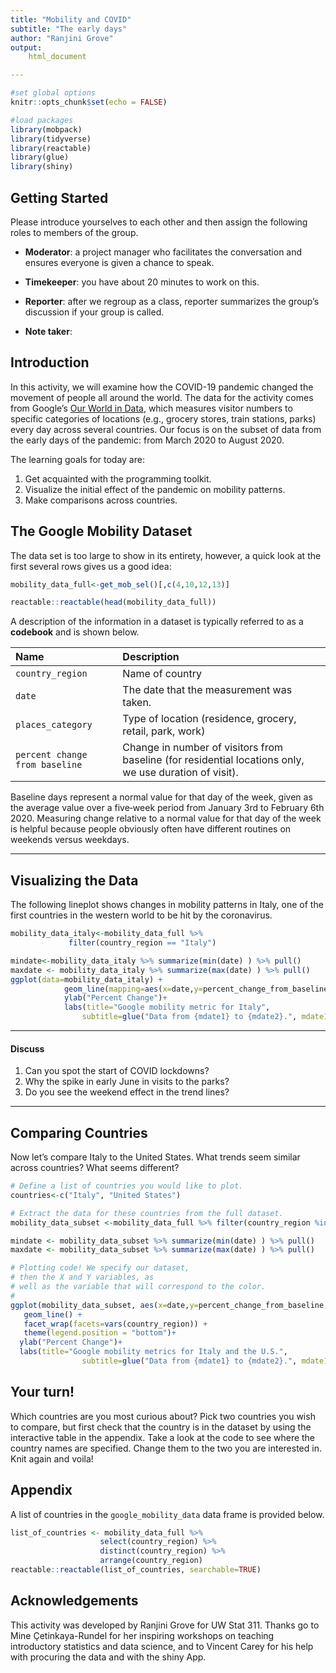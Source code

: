 ```yaml
---
title: "Mobility and COVID"
subtitle: "The early days"
author: "Ranjini Grove"
output: 
    html_document

---
```


```r
#set global options
knitr::opts_chunk$set(echo = FALSE)

#load packages
library(mobpack)
library(tidyverse)
library(reactable)
library(glue)
library(shiny)
```


## Getting Started

Please introduce yourselves to each other and then assign the following roles to members of the group.
 
  - **Moderator**: a project manager who facilitates the conversation and ensures everyone is given a chance to speak.
  
  - **Timekeeper**: you have about 20 minutes to work on this.
  
  - **Reporter**: after we regroup as a class, reporter summarizes the group's discussion if your group is called.
  
  - **Note taker**: 


## Introduction

In this activity, we will examine how the COVID-19 pandemic changed the movement of people all around the world. The data for the activity comes from Google's [Our World in Data](https://ourworldindata.org/covid-mobility-trends), which measures visitor numbers to specific categories of locations (e.g., grocery stores, train stations, parks) every day across several countries. Our focus is on the subset of data from the early days of the pandemic: from March 2020 to August 2020.


The learning goals for today are:

1. Get acquainted with the programming toolkit.
2. Visualize the initial effect of the pandemic on mobility patterns.
3. Make comparisons across countries.



## The Google Mobility Dataset

The data set is too large to show in its entirety, however, a quick look at the first several rows gives us a good idea:

```r
mobility_data_full<-get_mob_sel()[,c(4,10,12,13)]

reactable::reactable(head(mobility_data_full))
```

A description of the information in a dataset is typically referred to as a **codebook** and is shown below. 

| Name            |  Description
|:----------------|:--------------------------------
| `country_region` | Name of country
| `date`          | The date that the measurement was taken. 
| `places_category` | Type of location (residence, grocery, retail, park, work)
| `percent change from baseline` | Change in number of visitors from baseline (for residential locations only, we use duration of visit). 

Baseline days represent a normal value for that day of the week, given as the average value over a five‑week period from January 3rd to February 6th 2020. Measuring change relative to a normal value for that day of the week is helpful because people obviously often have different routines on weekends versus weekdays.



<hr>
</hr>


## Visualizing the Data

The following lineplot shows changes in mobility patterns in Italy, one of the first countries in the western world to be hit by the coronavirus.  

```r
mobility_data_italy<-mobility_data_full %>% 
             filter(country_region == "Italy") 

mindate<-mobility_data_italy %>% summarize(min(date) ) %>% pull()
maxdate <- mobility_data_italy %>% summarize(max(date) ) %>% pull()           
ggplot(data=mobility_data_italy) + 
            geom_line(mapping=aes(x=date,y=percent_change_from_baseline, color=places_category, linetype=places_category) ) +
            ylab("Percent Change")+
            labs(title="Google mobility metric for Italy",
                subtitle=glue("Data from {mdate1} to {mdate2}.", mdate1 = as.Date(mindate), mdate2=as.Date(maxdate), .sep =" " ) )

```

<hr>
</hr>

#### Discuss

1. Can you spot the start of COVID lockdowns?  
2. Why the spike in early June in visits to the parks? 
3. Do you see the weekend effect in the trend lines?

<hr>
</hr>

## Comparing Countries

Now let's compare Italy to the United States.  What trends seem similar across countries? What seems different?

```r
# Define a list of countries you would like to plot.
countries<-c("Italy", "United States")

# Extract the data for these countries from the full dataset. 
mobility_data_subset <-mobility_data_full %>% filter(country_region %in% countries) 

mindate <- mobility_data_subset %>% summarize(min(date) ) %>% pull()
maxdate <- mobility_data_subset %>% summarize(max(date) ) %>% pull()

# Plotting code! We specify our dataset, 
# then the X and Y variables, as
# well as the variable that will correspond to the color. 
# 
ggplot(mobility_data_subset, aes(x=date,y=percent_change_from_baseline,color=places_category)) +
   geom_line() +
   facet_wrap(facets=vars(country_region)) +
   theme(legend.position = "bottom")+
  ylab("Percent Change")+
  labs(title="Google mobility metrics for Italy and the U.S.",
                subtitle=glue("Data from {mdate1} to {mdate2}.", mdate1=as.Date(mindate), mdate2 = as.Date(maxdate), .sep =" " ) )
```

## Your turn!

Which countries are you most curious about? Pick two countries you wish to compare, but first check that the country is in the dataset by using the interactive table in the appendix. Take a look at the code to see where the country names are specified. Change them to the two you are interested in. Knit again and voila!  

## Appendix

A list of countries in the `google_mobility_data` data frame is provided below.

```r

list_of_countries <- mobility_data_full %>% 
                    select(country_region) %>%
                    distinct(country_region) %>%
                    arrange(country_region)
reactable::reactable(list_of_countries, searchable=TRUE)                  
```


## Acknowledgements

This activity was developed by Ranjini Grove for UW Stat 311. Thanks go to Mine &#199;etinkaya-Rundel for her inspiring workshops on teaching introductory statistics and data science, and to Vincent Carey for his help with procuring the data and with the shiny App. 

